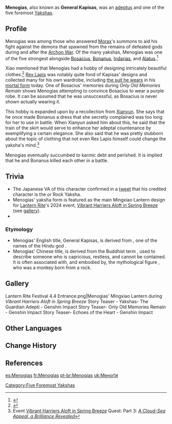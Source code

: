{{Character Infobox
|type             = Mentioned
|image            = NPC Menogias.png
|deceased         = Past
|element          = Geo
|region           = Liyue
|affiliation      = Adepti
|affiliation2     = Yakshas
|title            = General Kapisas
|voiceEN          = [https://www.michaelmalconian.com Michael Malconian]<ref>Twitter: [https://twitter.com/ActingMalconian/status/1533904200744112129 EN VA Self Announcement]</ref>
|voiceCN          = [https://zh.moegirl.org.cn/徐翔 Xu Xiang ({{zh|徐翔}})]<ref name="VA">Bilibili: [https://www.bilibili.com/video/BV1mW4y1C7eD {{zh|《原神》剧情PV-「惟余旧忆」}}]</ref>
|voiceJP          = [http://amuleto.jp/talents/kuzeshuichi.html Kuze Shuichi ({{ja|久瀬秋一}})]<ref name="VA" />
}}
'''Menogias''', also known as '''General Kapisas''', was an [[adeptus]] and one of the five foremost [[Yaksha]]s.

==Profile==
Menogias was among those who answered [[Morax]]'s summons to aid his fight against the demons that spawned from the remains of defeated gods during and after the [[Archon War]]. Of the many yakshas, Menogias was one of the five strongest alongside [[Bosacius]], [[Bonanus]], [[Indarias]], and [[Xiao|Alatus]].<ref name=":0">{{Ref/Book|Yakshas: The Guardian Adepti}}</ref>

Xiao mentioned that Menogias had a hobby of designing intricately beautiful clothes.<ref name=":1">{{Ref/Quest|Between Facades and Familiar Faces}}</ref> [[Rex Lapis]] was notably quite fond of Kapisas' designs and collected many for his own wardrobe, including [[Hermit of Mortal Life|the suit he wears]] in his [[Zhongli|mortal form]] today. One of Bosacius' memories during ''Only Old Memories Remain'' shows Menogias attempting to convince Bosacius to wear a purple robe. It can be assumed that he was unsuccessful, as Bosacius is never shown actually wearing it.

This hobby is expanded upon by a recollection from [[Xianyun]]. She says that he once made Bonanus a dress that she secretly complained was too long for her to use in battle. When Xianyun asked him about this, he said that the train of the skirt would serve to enhance her adeptal countenance by exemplifying a certain elegance. She also said that he was pretty stubborn about the topic of clothing that not even Rex Lapis himself could change the yaksha's mind.<ref>Event [[Vibrant Harriers Aloft in Spring Breeze]] Quest: Part 3: ''[[A Cloud-Sea Appeal, a Brilliance Revealed (Quest)|A Cloud-Sea Appeal, a Brilliance Revealed]]''</ref>

Menogias eventually succumbed to karmic debt and perished. It is implied that he and Bonanus killed each other in a battle.

==Trivia==
* The Japanese VA of this character confirmed in a [https://twitter.com/shu1_qz/status/1532479290809659392 tweet] that his credited character is the {{ja|岩夜叉}} or Rock Yaksha.
* Menogias' yaksha form is featured as the main Mingxiao Lantern design for [[Lantern Rite Festival|Lantern Rite]]'s 2024 event, [[Vibrant Harriers Aloft in Spring Breeze]] (see [[#Gallery|gallery]]).
* {{Furnishing Mentions}}

===Etymology===
* Menogias' English title, General Kapisas, is derived from {{Lang|mini=1|sa={{wt|कपीश}}|sa_rm=Kapīśa|sa_lit=Monkey God}}, one of the names of the Hindu god {{W|Hanuman}}.
* Menogias' Chinese title, {{zh|心猿大将|tl=General Xīnyuán|lit=General Mind-Monkey,}} is derived from the Buddhist term {{w|monkey mind}}, used to describe someone who is capricious, restless, and cannot be contained. It is often associated with, and embodied by, the mythological figure {{w|Sun Wukong}}, who was a monkey born from a rock.

==Gallery==
<gallery>
Lantern Rite Festival 4.4 Entrance.png|Menogias' Mingxiao Lantern during ''Vibrant Harriers Aloft in Spring Breeze''
Story Teaser - Yakshas- The Guardian Adepti - Genshin Impact
Story Teaser- Only Old Memories Remain - Genshin Impact
Story Teaser- Echoes of the Heart - Genshin Impact
</gallery>

==Other Languages ==
{{Other Languages|default_hidden=1
|en      = Menogias
|zhs     = 弥怒
|zhs_rm  = Mínù
|zht     = 彌怒
|zht_rm  = Mínù
|ja      = 弥怒
|ja_rm   = Minu<ref>{{Ref/Quest|At Tunnel's End, Light|note=Japanese Voice-Over}}</ref>
|ko      = {{tt|미노|彌怒}}
|es      = Menogias
|fr      = Ménogias
|ru      = Меногиас
|th      = Menogias
|vi      = {{tt|Di Nộ|彌怒}}
|de      = Menogias
|id      = Menogias
|pt      = Menogias
|tr      = Menogias
|it      = Menogias
}}

==Change History==
{{Change History|introduced=1.3}}

==References==
{{Reflist}}

[[Category:Five Foremost Yakshas]]

[[es:Menogias]]
[[fr:Ménogias]]
[[pt-br:Menogias]]
[[uk:Меноґія]]